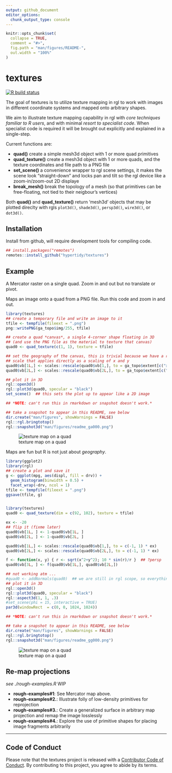---
output: github_document
editor_options: 
  chunk_output_type: console
---

<!-- README.md is generated from README.Rmd. Please edit that file -->

```{r, include = FALSE}
knitr::opts_chunk$set(
  collapse = TRUE,
  comment = "#>",
  fig.path = "man/figures/README-",
  out.width = "100%"
)
```

# textures

<!-- badges: start -->
[![R build status](https://github.com/hypertidy/textures/workflows/R-CMD-check/badge.svg)](https://github.com/hypertidy/textures/actions)
<!-- badges: end -->



The goal of textures is to utilize texture mapping in rgl to work with images in different coordinate systems and mapped onto arbitrary shapes. 

We aim to illustrate texture mapping capability in rgl with *core techniques familiar to R users*, and with minimal *resort to specialist code*. When specialist code is required
it will be brought out explicitly and explained in a single-step. 

Current functions are: 

* **quad()** create a simple mesh3d object with 1 or more quad primitives
* **quad_texture()** create a mesh3d object with 1 or more quads, and the texture coordinates and
file path to a PNG file
* **set_scene()** a convenience wrapper to rgl scene settings, it makes the scene look "straight-down" 
 and locks pan and tilt so the rgl device like a zoom-in/zoom-out 2D displaye
* **break_mesh()** break the topology of a mesh (so that primitives can be free-floating, not
 tied to their neigbour's vertices)

Both **quad()** and **quad_texture()** return 'mesh3d' objects that may be plotted direclty with
 rgls `plot3d()`, `shade3d()`, `persp3d()`, `wire3d()`, or `dot3d()`. 
 
## Installation

Install from github, will require development tools for compiling code. 

```R
## install.packages("remotes")
remotes::install_github("hypertidy/textures")
```


## Example

A Mercator raster on a single quad. Zoom in and out but no translate or pivot. 

Maps an image onto a quad from a PNG file. Run this code and zoom in and out. 



```{r example, eval = FALSE}
library(textures)
## create a temporary file and write an image to it
tfile <- tempfile(fileext = ".png")
png::writePNG(ga_topo$img/255, tfile)

## create a quad *canvas*, a single 4-corner shape floating in 3D
## (and use the PNG file as the material to texture that canvas)
quad0 <- quad_texture(c(1, 1), texture = tfile)

## set the geography of the canvas, this is trivial because we have a rectangular
## scale that applies directly as a scaling of x and y
quad0$vb[1L,] <- scales::rescale(quad0$vb[1,], to = ga_topo$extent[c("xmin", "xmax")])
quad0$vb[2L,] <- scales::rescale(quad0$vb[2L,], to = ga_topo$extent[c("ymin", "ymax")])

## plot it in 3D 
rgl::open3d()
rgl::plot3d(quad0, specular = "black")
set_scene()  ## this sets the plot up to appear like a 2D image

```


```{r example-1, include = FALSE, eval=FALSE}
## *NOTE: can't run this in rmarkdown or snapshot doesn't work.*

## take a snapshot to appear in this README, see below
dir.create("man/figures", showWarnings = FALSE)
rgl::rgl.bringtotop()
rgl::snapshot3d("man/figures/readme_ga000.png")
```


![texture map on a quad](man/figures/readme_ga000.png)


Maps are fun but R is not just about *geography*. 


```{r example--gg, eval = FALSE, include = TRUE}
library(ggplot2)
library(rgl)
## create a plot and save it
g <- ggplot(mpg, aes(displ, fill = drv)) + 
  geom_histogram(binwidth = 0.5) + 
  facet_wrap(~drv, ncol = 1)
tfile <- tempfile(fileext = ".png")
ggsave(tfile, g)


library(textures)
quad0 <- quad_texture(dim = c(92, 102), texture = tfile)

ex <- -20
## flip it (fixme later)
quad0$vb[1L, ] <- 1-quad0$vb[1L, ]
quad0$vb[2L, ] <- 1-quad0$vb[2L, ]

quad0$vb[1L,] <- scales::rescale(quad0$vb[1,], to = c(-1, 1) * ex)
quad0$vb[2L,] <- scales::rescale(quad0$vb[2L,], to = c(-1, 1) * ex)

f <- function(x, y) { r <- sqrt(x^2+y^2); 10 * sin(r)/r }  ## ?persp
quad0$vb[3L, ] <- f(quad0$vb[1L,], quad0$vb[2L,])

## not working atm ...
#quad0 <- addNormals(quad0)  ## we are still in rgl scope, so everything is available
## plot it in 3D 
rgl::open3d()
rgl::plot3d(quad0, specular = "black")
rgl::aspect3d(1, 1, .3)
#set_scene(phi = 15, interactive = TRUE)
par3d(windowRect  = c(0, 0, 1024, 1024))

```


```{r example-gg1, include = FALSE, eval=FALSE}
## *NOTE: can't run this in rmarkdown or snapshot doesn't work.*

## take a snapshot to appear in this README, see below
dir.create("man/figures", showWarnings = FALSE)
rgl::rgl.bringtotop()
rgl::snapshot3d("man/figures/readme_gg000.png")
```

![texture map on a quad](man/figures/readme_gg000.png)


## Re-map projections


*see ./rough-examples.R* WIP

* **rough-examples#1**: See Mercator map above. 
* **rough-examples#2.**: Illustrate folly of low-density primitives for reprojection
* **rough-examples#3.**: Create a generalized surface in arbitrary map projection and remap the image losslessly
* **rough-examples#4.**: Explore the use of primitive shapes for placing image fragments arbitrarily



---

## Code of Conduct

Please note that the textures project is released with a [Contributor Code of Conduct](https://contributor-covenant.org/version/2/0/CODE_OF_CONDUCT.html). By contributing to this project, you agree to abide by its terms.

